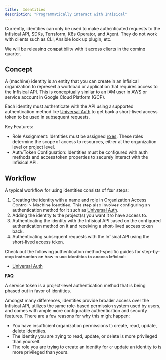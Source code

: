 ```yaml
---
title:  Identities
description: "Programmatically interact with Infisical"
---
```


<Note>
  Currently, identities can only be used to make authenticated requests to the Infisical API, SDKs, Terraform, K8s Operator, and Agent. They do not work with clients such as CLI, Ansible look up plugin, etc.

  We will be releasing compatibility with it across clients in the coming quarter.
</Note>

## Concept

A (machine) identity is an entity that you can create in an Infisical organization to represent a workload or application that requires access to the Infisical API. This is conceptually similar to an IAM user in AWS or service account in Google Cloud Platform (GCP).

Each identity must authenticate with the API using a supported authentication method like [Universal Auth](/documentation/platform/identities/universal-auth) to get back a short-lived access token to be used in subsequent requests.

Key Features:

- Role Assignment: Identities must be assigned [roles](/documentation/platform/role-based-access-controls). These roles determine the scope of access to resources, either at the organization level or project level.
- Auth/Token Configuration: Identities must be configured with auth methods and access token properties to securely interact with the Infisical API.

## Workflow

A typical workflow for using identities consists of four steps:

1. Creating the identity with a name and [role](/documentation/platform/role-based-access-controls) in Organization Access Control > Machine Identities.
This step also involves configuring an authentication method for it such as [Universal Auth](/documentation/platform/identities/universal-auth).
2. Adding the identity to the project(s) you want it to have access to.
3. Authenticating the identity with the Infisical API based on the configured authentication method on it and receiving a short-lived access token back.
4. Authenticating subsequent requests with the Infisical API using the short-lived access token.

Check out the following authentication method-specific guides for step-by-step instruction on how to use identities to access Infisical:

- [Universal Auth](/documentation/platform/identities/universal-auth)

**FAQ**

<AccordionGroup>
<Accordion title="What is the difference between an identity and service token?">
  A service token is a project-level authentication method that is being phased out in favor of identities.
  
  Amongst many differences, identities provide broader access over the Infisical API, utilizes the same role-based
  permission system used by users, and comes with ample more configurable authentication and security features.
</Accordion>
<Accordion title="Why can I not create, read, update, or delete an identity?">
  There are a few reasons for why this might happen:
  
  - You have insufficient organization permissions to create, read, update, delete identities.
  - The identity you are trying to read, update, or delete is more privileged than yourself.
  - The role you are trying to create an identity for or update an identity to is more privileged than yours.
</Accordion>
</AccordionGroup>
